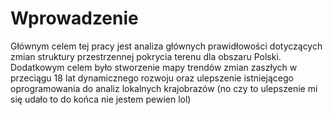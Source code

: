 # Wprowadzenie {#wprowadzenie}
<!--
Wprowadzenie powinno mieć charakter opisu od ogółu do szczegółu (np. trzy-pięć paragrafów).
Pierwszy paragraf powinien być najbardziej ogólny, a kolejne powinny przybliżać czytelnika do problemu.
-->


<!--
Przedostatni paragraf powinien określić jaki jest problem (są problemy), który praca ma rozwiązać i dlaczego jest to (są one) ważne.
-->


<!--
Wprowadzenie powinno być zakończone stwierdzeniem celu pracy.
Dodatkowo tutaj może być również krótki opis co zostało zrealizowane w pracy.
-->

Głównym celem tej pracy jest analiza głównych prawidłowości dotyczących zmian struktury przestrzennej pokrycia terenu dla obszaru Polski.
Dodatkowym celem było stworzenie mapy trendów zmian zaszłych w przeciągu 18 lat dynamicznego rozwoju oraz ulepszenie istniejącego oprogramowania do analiz lokalnych krajobrazów (no czy to ulepszenie mi się udało to do końca nie jestem pewien lol)

